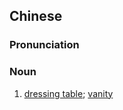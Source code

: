 {{also|梳妝台}}
==Chinese==
{{zh-forms|s=梳妆台|t2=梳妝台|t3=梳妝檯|t4=梳妝枱|type=21}}

===Pronunciation===
{{zh-pron
|m=shūzhuāngtái
|c=so1 zong1 toi4-2
|cat=n
}}

===Noun===
{{zh-noun}}

# [[dressing table]]; [[vanity]]